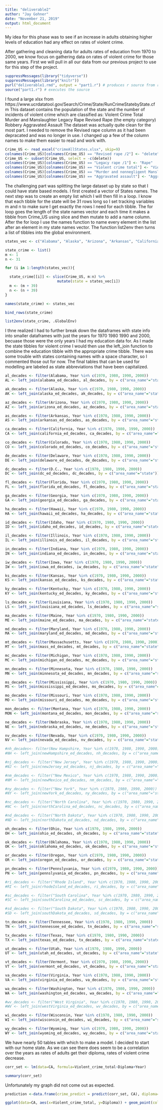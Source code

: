 ```yaml
---
title: "deliverable2"
author: "Jay Gohner"
date: "November 21, 2019"
output: html_document
---
```


My idea for this phase was to see if an increase in adults obtaining higher levels of education had any effect on rates
of violent crime.

After gathering and cleaning data for adults rates of education from 1970 to 2000, we know focus on gathering data on
rates of violent crime for those same years. First we will pull in all our data from our previous project to  use for
this step of the project.

```r
suppressMessages(library("tidyverse"))
suppressMessages(library("knitr"))
purl("deliverable1.rmd", output = "part1.r") # produces r source from rmd
source("part1.r") # executes the source
```

I found a large xlsx from https://www.ucrdatatool.gov/Search/Crime/State/RunCrimeStatebyState.cfm
This dataset contains the population of the state and the number of incidents of violent crime which are classified as:
Violent Crime Total
Murder and Manslaughter
Legacy Rape
Revised Rape (the empty category)
Robbery
Aggravated Assault
The dataset was actually quite clean for the most part. I needed to remove the Revised rape column as it had been 
depracated and was no longer in use. I changed up a few of the column names to make them easier to read and work with.

```r

Crime_US <- read_excel("crimeAllStates.xlsx", skip=9)
colnames(Crime_US)[colnames(Crime_US) == "Revised rape /2"] <- "delete"
Crime_US <- subset(Crime_US, select = -c(delete))
colnames(Crime_US)[colnames(Crime_US) == "Legacy rape /1"] <- "Rape"
colnames(Crime_US)[colnames(Crime_US) == "Violent crime total"] <- "Violent_crime_total"
colnames(Crime_US)[colnames(Crime_US) == "Murder and nonnegligent Manslaughter"] <- "Murder_and_Manslaughter"
colnames(Crime_US)[colnames(Crime_US) == "Aggravated assault"] <- "Aggravated_assault"

```

The challenging part was splitting the large dataset up by state so that I could have state based models. I first created
a vector of States names.
The next step was to create an empty list which I will then fill in a loop. I know that each tibble for the state will
be 31 rows long so I set tracking variables m and n to make sure I get exactly the rows I need for each tibble. The for
loop goes the length of the state names vector and each time it makes a tibble from Crime_US using slice and then mutate
to add a name column. After the for loop I use the names function to name every element in the list after an element in
my state names vector. The function list2env then turns a list of tibbles into the global environment.

```r

states_vec <- c("Alabama", "Alaska", "Arizona", "Arkansas", "California", "Colorado", "Connecticut", "Delaware", "D.C.", "Florida", "Georgia", "Hawaii", "Idaho", "Illinois", "Indiana", "Iowa", "Kansas", "Kentucky", "Louisiana", "Maine", "Maryland", "Massachusetts", "Michigan", "Minnesota", "Mississippi", "Missouri", "Montana", "Nebraska", "Nevada", "New Hampshire", "New Jersey", "New Mexico", "New York", "North Carolina", "North Dakota", "Ohio", "Oklahoma", "Oregon", "Pennslyvania", "Rhode Island", "South Carolina", "South Dakota", "Tennessee", "Texas", "Utah", "Vermont", "Virginia", "Washington", "West Virginia", "Wisconsin", "Wyoming")

state_crime <- list() 
m <- 1
n <- 31

for (i in 1:length(states_vec)){

  state_crime[[i]] <- slice(Crime_US, m:n) %>%
                        mutate(state = states_vec[i])
  m <- (m + 39)
  n <- (n + 39) 
}

names(state_crime) <- states_vec

bind_rows(state_crime)

list2env(state_crime, .GlobalEnv)

```

I thne realized I had to further break down the dataframes with state info into smaller dataframes with just the years for 1970 1980 1990
and 2000, becuase those were the only years I had my education data for. As I made the state tibbles for violent crime I would then use
the left_join function to combine the education tibble with the appropriate crime tibble. There was some trouble with states containing 
names with a space character, so I commented those out for now. The final tables that can be used for modelling are labeled as state
abbreviations that have been capitalized.

```r

al_decades <- filter(Alabama, Year %in% c(1970, 1980, 1990, 2000))
AL <- left_join(alabama_ed_decades, al_decades, by = c("area_name"="state"))

ak_decades <- filter(Alaska, Year %in% c(1970, 1980, 1990, 2000))
AK <- left_join(alaska_ed_decades, ak_decades, by = c("area_name"="state"))

az_decades <- filter(Arizona, Year %in% c(1970, 1980, 1990, 2000))
AZ <- left_join(arizona_ed_decades, az_decades, by = c("area_name"="state"))

as_decades <- filter(Arkansas, Year %in% c(1970, 1980, 1990, 2000))
AS <- left_join(arkansas_ed_decades, as_decades, by = c("area_name"="state"))

ca_decades <- filter(California, Year %in% c(1970, 1980, 1990, 2000))
CA <- left_join(california_ed_decades, ca_decades, by = c("area_name"="state"))

co_decades <- filter(Colorado, Year %in% c(1970, 1980, 1990, 2000))
CO <- left_join(colorado_ed_decades, co_decades, by = c("area_name"="state"))

de_decades <- filter(Delaware, Year %in% c(1970, 1980, 1990, 2000))
DE <- left_join(delaware_ed_decades, de_decades, by = c("area_name"="state"))

dc_decades <- filter(D.C., Year %in% c(1970, 1980, 1990, 2000))
DC <- left_join(dc_ed_decades, dc_decades, by = c("area_name"="state"))

fl_decades <- filter(Florida, Year %in% c(1970, 1980, 1990, 2000))
FL <- left_join(florida_ed_decades, fl_decades, by = c("area_name"="state"))

ga_decades <- filter(Georgia, Year %in% c(1970, 1980, 1990, 2000))
GA <- left_join(georgia_ed_decades, ga_decades, by = c("area_name"="state"))

ha_decades <- filter(Hawaii, Year %in% c(1970, 1980, 1990, 2000))
HA <- left_join(hawaii_ed_decades, ha_decades, by = c("area_name"="state"))

id_decades <- filter(Idaho, Year %in% c(1970, 1980, 1990, 2000))
ID <- left_join(idaho_ed_decades, id_decades, by = c("area_name"="state"))

il_decades <- filter(Illinois, Year %in% c(1970, 1980, 1990, 2000))
IL <- left_join(illinois_ed_decades, il_decades, by = c("area_name"="state"))

in_decades <- filter(Indiana, Year %in% c(1970, 1980, 1990, 2000))
IN <- left_join(indiana_ed_decades, in_decades, by = c("area_name"="state"))

iw_decades <- filter(Iowa, Year %in% c(1970, 1980, 1990, 2000))
IW <- left_join(iowa_ed_decades, iw_decades, by = c("area_name"="state"))

ks_decades <- filter(Kansas, Year %in% c(1970, 1980, 1990, 2000))
KS <- left_join(kansas_ed_decades, ks_decades, by = c("area_name"="state"))

ky_decades <- filter(Kentucky, Year %in% c(1970, 1980, 1990, 2000))
KY <- left_join(kentucky_ed_decades, ky_decades, by = c("area_name"="state"))

ls_decades <- filter(Louisiana, Year %in% c(1970, 1980, 1990, 2000))
LS <- left_join(louisiana_ed_decades, ls_decades, by = c("area_name"="state"))

ma_decades <- filter(Maine, Year %in% c(1970, 1980, 1990, 2000))
ME <- left_join(maine_ed_decades, ma_decades, by = c("area_name"="state"))

md_decades <- filter(Maryland, Year %in% c(1970, 1980, 1990, 2000))
MA <- left_join(maryland_ed_decades, md_decades, by = c("area_name"="state"))

mt_decades <- filter(Massachusetts, Year %in% c(1970, 1980, 1990, 2000))
MT <- left_join(mass_ed_decades, mt_decades, by = c("area_name"="state"))

mc_decades <- filter(Michigan, Year %in% c(1970, 1980, 1990, 2000))
MC <- left_join(michigan_ed_decades, mc_decades, by = c("area_name"="state"))

mn_decades <- filter(Minnesota, Year %in% c(1970, 1980, 1990, 2000))
MN <- left_join(minnesota_ed_decades, mn_decades, by = c("area_name"="state"))

ms_decades <- filter(Mississippi, Year %in% c(1970, 1980, 1990, 2000))
MS <- left_join(mississippi_ed_decades, ms_decades, by = c("area_name"="state"))

mo_decades <- filter(Missouri, Year %in% c(1970, 1980, 1990, 2000))
MO <- left_join(missouri_ed_decades, mo_decades, by = c("area_name"="state"))

mon_decades <- filter(Montana, Year %in% c(1970, 1980, 1990, 2000))
MON <- left_join(montana_ed_decades, mon_decades, by = c("area_name"="state"))

ne_decades <- filter(Nebraska, Year %in% c(1970, 1980, 1990, 2000))
NE <- left_join(nebraska_ed_decades, ne_decades, by = c("area_name"="state"))

nv_decades <- filter(Nevada, Year %in% c(1970, 1980, 1990, 2000))
NV <- left_join(nevada_ed_decades, nv_decades, by = c("area_name"="state"))

#nh_decades<- filter(New Hampshire, Year %in% c(1970, 1980, 1990, 2000))
#NH <- left_join(newHampshire_ed_decades, nh_decades, by = c("area_name"="state"))

#nj_decades <- filter("New Jersey", Year %in% c(1970, 1980, 1990, 2000))
#NJ <- left_join(newJersey_ed_decades, nj_decades, by = c("area_name"="state"))

#nm_decades <- filter("New Mexico", Year %in% c(1970, 1980, 1990, 2000))
#NM <- left_join(newMexico_ed_decades, nm_decades, by = c("area_name"="state"))

#ny_decades <- filter("New York", Year %in% c(1970, 1980, 1990, 2000))
#NY <- left_join(newYork_ed_decades, ny_decades, by = c("area_name"="state"))

#nc_decades <- filter("North Carolina", Year %in% c(1970, 1980, 1990, 2000))
#NC <- left_join(northCarolina_ed_decades, nc_decades, by = c("area_name"="state"))

#nd_decades <- filter("North Dakota", Year %in% c(1970, 1980, 1990, 2000))
#ND <- left_join(northDakota_ed_decades, nd_decades, by = c("area_name"="state"))

oh_decades <- filter(Ohio, Year %in% c(1970, 1980, 1990, 2000))
OH <- left_join(ohio_ed_decades, oh_decades, by = c("area_name"="state"))

ok_decades <- filter(Oklahoma, Year %in% c(1970, 1980, 1990, 2000))
OK <- left_join(oklahoma_ed_decades, ok_decades, by = c("area_name"="state"))

or_decades <- filter(Oregon, Year %in% c(1970, 1980, 1990, 2000))
OR <- left_join(oregon_ed_decades, or_decades, by = c("area_name"="state"))

pn_decades <- filter(Pennslyvania, Year %in% c(1970, 1980, 1990, 2000))
PN <- left_join(pennslyvania_ed_decades, pn_decades, by = c("area_name"="state"))

#ri_decades <- filter("Rhode Island", Year %in% c(1970, 1980, 1990, 2000))
#RI <- left_join(rhodeIsland_ed_decades, ri_decades, by = c("area_name"="state"))

#sc_decades <- filter("South Carolina", Year %in% c(1970, 1980, 1990, 2000))
#SC <- left_join(southCarolina_ed_decades, sc_decades, by = c("area_name"="state"))

#sd_decades <- filter("South Dakota", Year %in% c(1970, 1980, 1990, 2000))
#SD <- left_join(southDakota_ed_decades, sd_decades, by = c("area_name"="state"))

tn_decades <- filter(Tennessee, Year %in% c(1970, 1980, 1990, 2000))
TN <- left_join(tennessee_ed_decades, tn_decades, by = c("area_name"="state"))

tx_decades <- filter(Texas, Year %in% c(1970, 1980, 1990, 2000))
TX <- left_join(texas_ed_decades, tx_decades, by = c("area_name"="state"))

ut_decades <- filter(Utah, Year %in% c(1970, 1980, 1990, 2000))
UT <- left_join(utah_ed_decades, ut_decades, by = c("area_name"="state"))

vt_decades <- filter(Vermont, Year %in% c(1970, 1980, 1990, 2000))
VT <- left_join(vermont_ed_decades, vt_decades, by = c("area_name"="state"))

va_decades <- filter(Virginia, Year %in% c(1970, 1980, 1990, 2000))
VA <- left_join(virginia_ed_decades, va_decades, by = c("area_name"="state"))

wa_decades <- filter(Washington, Year %in% c(1970, 1980, 1990, 2000))
WA <- left_join(washington_ed_decades, wa_decades, by = c("area_name"="state"))

#wv_decades <- filter("West Virginia", Year %in% c(1970, 1980, 1990, 2000))
#WV <- left_join(westVirginia_ed_decades, wv_decades, by = c("area_name"="state"))

wi_decades <- filter(Wisconsin, Year %in% c(1970, 1980, 1990, 2000))
WI <- left_join(wisconsin_ed_decades, wi_decades, by = c("area_name"="state"))

wy_decades <- filter(Wyoming, Year %in% c(1970, 1980, 1990, 2000))
WY <- left_join(wyoming_ed_decades, wy_decades, by = c("area_name"="state"))

```

We have nearly 50 tables with which to make a model. I decided to start with our home state. As we can see there does seem to be a
correlation over the years as rates of adults get their diploma, rates of violent crime decrease.

```r

corr_set <- lm(data=CA, formula=Violent_crime_total~Diploma+Year)

summary(corr_set)

```

Unfortunately my graph did not come out as expected.

```r

prediction <-data.frame(crime_predict = predict(corr_set, CA), diploma=CA$Diploma)

ggplot(data=CA, aes(x=Violent_crime_total, y=Diploma)) + geom_point(color='blue') + geom_line(color='red', data = prediction, aes(x=crime_predict, y=diploma))

```


